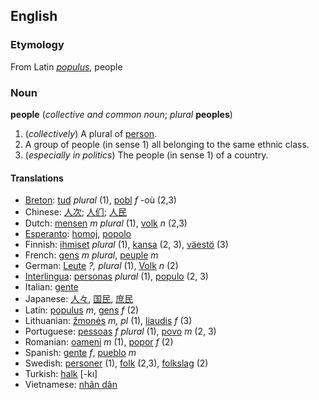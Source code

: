 ==English==
===Etymology===
From Latin ''[[populus]]'', people

=== Noun ===
'''people''' (''collective and common noun''; ''plural'' '''peoples''')

#(''collectively'') A plural of [[person]].
#A group of people (in sense 1) all belonging to the same ethnic class.
#(''especially in politics'') The people (in sense 1) of a country.

==== Translations ====
*[[Breton]]: [[tud]] ''plural'' (1), [[pobl]] ''f'' -où (2,3)
*Chinese: [[人次]]; [[人们]]; [[人民]]
*Dutch: [[mensen]] ''m plural'' (1), [[volk]] ''n'' (2,3)
*[[Esperanto]]: [[homoj]], [[popolo]]
*Finnish: [[ihmiset]] ''plural'' (1), [[kansa]] (2, 3), [[väestö]] (3)
*French: [[gens]] ''m plural'', [[peuple]] ''m''
*German: [[Leute]] ''?, plural'' (1), [[Volk]] ''n'' (2)
*[[Interlingua]]: [[persona]]s ''plural'' (1), [[populo]] (2, 3)
*Italian: [[gente]]
*Japanese: [[人々]], [[国民]], [[庶民]]
*Latin: [[populus]] ''m'', [[gens]] ''f'' (2)
*Lithuanian: [[žmonės]] ''m, pl'' (1), [[liaudis]] ''f'' (3)
*Portuguese: [[pessoa]]s ''f'' ''plural'' (1), [[povo]] ''m'' (2, 3)
*Romanian: [[oameni]] ''m'' (1), [[popor]] ''f'' (2)
*Spanish: [[gente]] ''f'', [[pueblo]] ''m''
*Swedish: [[personer]] (1), [[folk]] (2,3), [[folkslag]] (2) 
*Turkish: [[halk]] [-kı]
*Vietnamese: [[nhân dân]]